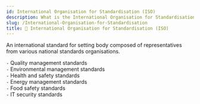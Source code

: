 ```yaml
---
id: International Organisation for Standardisation (ISO)
description: What is the International Organisation for Standardisation (ISO)
slug: /International-Organisation-for-Standardisation
title: 🔧 International Organisation for Standardisation (ISO)
---
```


An international standard for setting body composed of representatives from various national standards organisations.

`-` Quality management standards <br />
`-` Environmental management standards <br />
`-` Health and safety standards <br />
`-` Energy management standards <br />
`-` Food safety standards <br />
`-` IT security standards <br />
